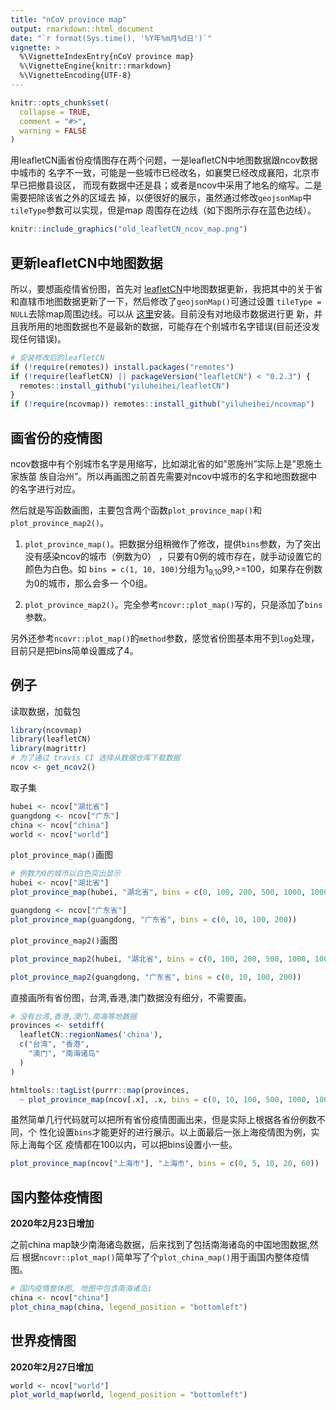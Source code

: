 ```yaml
---
title: "nCoV province map"
output: rmarkdown::html_document
date: "`r format(Sys.time(), '%Y年%m月%d日')`"
vignette: >
  %\VignetteIndexEntry{nCoV province map}
  %\VignetteEngine{knitr::rmarkdown}
  %\VignetteEncoding{UTF-8}
---
```


```r
knitr::opts_chunk$set(
  collapse = TRUE,
  comment = "#>",
  warning = FALSE
)
```

用leafletCN画省份疫情图存在两个问题，一是leafletCN中地图数据跟ncov数据中城市的
名字不一致，可能是一些城市已经改名，如襄樊已经改成襄阳，北京市早已把撤县设区，
而现有数据中还是县；或者是ncov中采用了地名的缩写。二是需要把除该省之外的区域去
掉，以便很好的展示，虽然通过修改`geojsonMap`中`tileType`参数可以实现，但是map
周围存在边线（如下图所示存在蓝色边线）。

```r
knitr::include_graphics("old_leafletCN_ncov_map.png")
```

## 更新leafletCN中地图数据

所以，要想画疫情省份图，首先对
[leafletCN](https://github.com/Lchiffon/leafletCN)中地图数据更新，我把其中的关于省和直辖市地图数据更新了一下，然后修改了`geojsonMap()`可通过设置
`tileType = NULL`去除map周围边线。可以从
[这里](https://github.com/Lchiffon/leafletCN)安装。目前没有对地级市数据进行更
新，并且我所用的地图数据也不是最新的数据，可能存在个别城市名字错误(目前还没发
现任何错误)。

```r
# 安装修改后的leafletCN
if (!require(remotes)) install.packages("remotes")
if (!require(leafletCN) || packageVersion("leafletCN") < "0.2.3") {
  remotes::install_github("yiluheihei/leafletCN")
}
if (!require(ncovmap)) remotes::install_github("yiluheihei/ncovmap")
```

## 画省份的疫情图

ncov数据中有个别城市名字是用缩写，比如湖北省的如"恩施州"实际上是"恩施土家族苗
族自治州"。所以再画图之前首先需要对ncov中城市的名字和地图数据中的名字进行对应。

然后就是写函数画图，主要包含两个函数`plot_province_map()`和
`plot_province_map2()`。

1. `plot_province_map()`。把数据分组稍微作了修改，提供`bins`参数，为了突出没有感染ncov的城市（例数为0）
，只要有0例的城市存在，就手动设置它的颜色为白色。如
`bins = c(1, 10, 100)`分组为1~9,10~99,>=100，如果存在例数为0的城市，那么会多一
个0组。

2. `plot_province_map2()`。完全参考`ncovr::plot_map()`写的，只是添加了`bins`参数。

另外还参考`ncovr::plot_map()`的`method`参数，感觉省份图基本用不到`log`处理，目前只是把bins简单设置成了4。

## 例子

读取数据，加载包

```r
library(ncovmap)
library(leafletCN)
library(magrittr)
# 为了通过 travis CI 选择从数据仓库下载数据
ncov <- get_ncov2()
```

取子集

```r
hubei <- ncov["湖北省"]
guangdong <- ncov["广东"]
china <- ncov["china"]
world <- ncov["world"]
```

`plot_province_map()`画图

```r
# 例数为0的城市以白色突出显示
hubei <- ncov["湖北省"]
plot_province_map(hubei, "湖北省", bins = c(0, 100, 200, 500, 1000, 10000))
```

```r
guangdong <- ncov["广东省"]
plot_province_map(guangdong, "广东省", bins = c(0, 10, 100, 200))
```

`plot_province_map2()`画图

```r
plot_province_map2(hubei, "湖北省", bins = c(0, 100, 200, 500, 1000, 10000))
```

```r
plot_province_map2(guangdong, "广东省", bins = c(0, 10, 100, 200))
```

直接画所有省份图，台湾,香港,澳门数据没有细分，不需要画。
 
```r
# 没有台湾,香港,澳门,南海等地数据
provinces <- setdiff(
  leafletCN::regionNames('china'),
  c("台湾", "香港", 
    "澳门", "南海诸岛"
  )
)

htmltools::tagList(purrr::map(provinces, 
  ~ plot_province_map(ncov[.x], .x, bins = c(0, 10, 100, 500, 1000, 10000))))
```

虽然简单几行代码就可以把所有省份疫情图画出来，但是实际上根据各省份例数不同，个
性化设置`bins`才能更好的进行展示。以上面最后一张上海疫情图为例，实际上海每个区
疫情都在100以内，可以把bins设置小一些。

```r
plot_province_map(ncov["上海市"], "上海市", bins = c(0, 5, 10, 20, 60))
```

## 国内整体疫情图

**2020年2月23日增加**

之前china map缺少南海诸岛数据，后来找到了包括南海诸岛的中国地图数据,然后
根据`ncovr::plot_map()`简单写了个`plot_china_map()`用于画国内整体疫情图。

```r
# 国内疫情整体图, 地图中包含南海诸岛i
china <- ncov["china"]
plot_china_map(china, legend_position = "bottomleft")
```

## 世界疫情图

**2020年2月27日增加**

```r
world <- ncov["world"]
plot_world_map(world, legend_position = "bottomleft")
```

